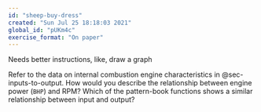 ```yaml
---
id: "sheep-buy-dress"
created: "Sun Jul 25 18:18:03 2021"
global_id: "pUKm4c"
exercise_format: "On paper"
---
```


::: {.underconstruction}
Needs better instructions, like, draw a graph
:::


Refer to the data on internal combustion engine characteristics in @sec-inputs-to-output. How would you describe the relationship between engine power (`BHP`) and RPM? Which of the pattern-book functions shows a similar relationship between input and output?
